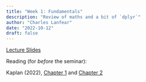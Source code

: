 ```yaml
---
title: "Week 1: Fundamentals"
description: "Review of maths and a bit of `dplyr`"
author: "Charles Lanfear"
date: "2022-10-12"
draft: false
---
```


[Lecture Slides](https://clanfear.github.io/ioc_iqa/_lectures/1_fundamentals/slides_fundamentals.html)

Reading (for *before* the seminar):

Kaplan (2022), [Chapter 1](https://crimebythenumbers.com/a-soup-to-nuts-project-example.html) and [Chapter 2](https://crimebythenumbers.com/intro-to-r.html)